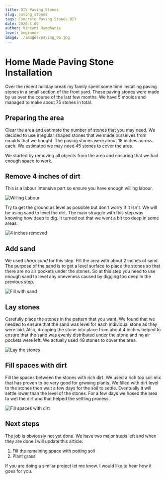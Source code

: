 ```yaml
---
title: DIY Paving Stones
slug: paving_stones
tags: Concrete Paving Stones DIY
date: 2020-1-09
author: Vincent Ramdhanie
level: beginner
image: ./images/paving_06.jpg
---
```


# Home Made Paving Stone Installation

Over the recent holiday break my family spent some time installing paving stones in a small section of the front yard.
These paving stones were made by us over the course of the last few months. We have 5 moulds and managed to make about
75 stones in total.

## Preparing the area

Clear the area and estimate the number of stones that you may need. We decided to use irregular shaped
stones that we made ourselves from moulds that we bought. The paving stones were about 18 inches across
each. We estimated we may need 45 stones to cover the area.

We started by removing all objects from the area and ensuring that we had enough space to work.

## Remove 4 inches of dirt

This is a labour intensive part so ensure you have enough willing labour.

![Willing Labour](./images/paving_02.jpg)

Try to get the ground as level as possible but don't worry if it isn't. We will be using sand to
level the dirt. The main struggle with this step was knowing how deep to dig. It turned out that
we went a bit too deep in some areas.

![4 inches removed](./images/paving_03.jpg)

## Add sand

We used _sharp sand_ for this step. Fill the area with about 2 inches of sand.
The purpose of the sand is to get a level surface to place the stones so that there are no air pockets under the stones.
So at this step you need to use enough sand to level any uneveness caused by digging too deep in the previous step.

![Fill with sand](./images/paving_04.jpg)

## Lay stones

Carefully place the stones in the pattern that you want. We found that we needed to ensure that the sand was level for each individual stone as they were laid. Also, dropping the stone into place from about 4 inches helped to ensure that the sand was evenly distributed under the stone and no air pockets were left.
We actually used 48 stones to cover the area.

![Lay the stones](./images/paving_05.jpg)

## Fill spaces with dirt

Fill the spaces between the stones with rich dirt. We used a rich top soil mix that has proven to be very good for grwoing plants.
We filled with dirt level to the stones then wait a few days for the soil to settle. Eventually it will settle lower than the level of the stones.
For a few days we hosed the area to wet the dirt and that helped the settling process.

![Fill spaces with dirt](./images/paving_06.jpg)

## Next steps

The job is obviously not yet done. We have two major steps left and when they are done I will update this article.

1. Fill the remaining space with potting soil
2. Plant grass

If you are doing a similar project let me know. I would like to hear how it goes for you.
